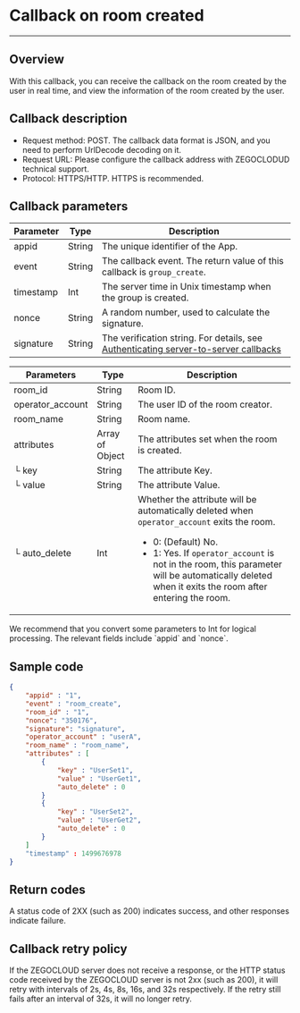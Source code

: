 # Callback on room created

---

## Overview
With this callback, you can receive the callback on the room created by the user in real time, and view the information of the room created by the user.

## Callback description

- Request method: POST.
  <Note title="Note">
  The callback data format is JSON, and you need to perform UrlDecode decoding on it.
  </Note>
- Request URL: Please configure the callback address with ZEGOCLODUD technical support.
- Protocol: HTTPS/HTTP. HTTPS is recommended.

## Callback parameters

| Parameter | Type | Description |
|------|------|------|
| appid | String | The unique identifier of the App. |
| event | String | The callback event. The return value of this callback is `group_create`. |
| timestamp | Int | The server time in Unix timestamp when the group is created. |
| nonce | String | A random number, used to calculate the signature. |
| signature | String | The verification string. For details, see [Authenticating server-to-server callbacks](../../Authenticating%20server-to-server%20callbacks.mdx) 

| Parameters | Type | Description |
|------|------|------|
| room_id | String | Room ID. |
| operator_account | String | The user ID of the room creator. |
| room_name | String | Room name. |
| attributes | Array of Object | The attributes set when the room is created. |
| └ key | String | The attribute Key. |
| └ value | String | The attribute Value. |
| └ auto_delete | Int | Whether the attribute will be automatically deleted when `operator_account` exits the room. <ul><li>0: (Default) No.</li><li>1: Yes. <Note title="Note">If `operator_account` is not in the room, this parameter will be automatically deleted when it exits the room after entering the room.</Note></li></ul> |

<Note title="Note">
We recommend that you convert some parameters to Int for logical processing. The relevant fields include `appid` and `nonce`.
</Note>

## Sample code

```json
{
    "appid" : "1",
    "event" : "room_create",
    "room_id" : "1",
    "nonce": "350176",
    "signature": "signature",
    "operator_account" : "userA",
    "room_name" : "room_name",
    "attributes" : [
        {
            "key" : "UserSet1",
            "value" : "UserGet1",
            "auto_delete" : 0
        }
        {
            "key" : "UserSet2",
            "value" : "UserGet2",
            "auto_delete" : 0
        }
    ]
    "timestamp" : 1499676978
}
```

## Return codes

A status code of 2XX (such as 200) indicates success, and other responses indicate failure.

## Callback retry policy

If the ZEGOCLOUD server does not receive a response, or the HTTP status code received by the ZEGOCLOUD server is not 2xx (such as 200), it will retry with intervals of 2s, 4s, 8s, 16s, and 32s respectively. If the retry still fails after an interval of 32s, it will no longer retry.